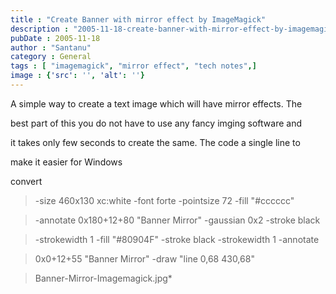 ```yaml
---
title : "Create Banner with mirror effect by ImageMagick"
description : "2005-11-18-create-banner-with-mirror-effect-by-imagemagick"
pubDate : 2005-11-18
author : "Santanu"
category : General
tags : [ "imagemagick", "mirror effect", "tech notes",]
image : {'src': '', 'alt': ''}
---
```

A simple way to create a text image which will have mirror effects. The

best part of this you do not have to use any fancy imging software and

it takes only few seconds to create the same. The code a single line to

make it easier for Windows





convert

> -size 460x130 xc:white -font forte -pointsize 72 -fill "\#cccccc"

> -annotate 0x180+12+80 "Banner Mirror" -gaussian 0x2 -stroke black

> -strokewidth 1 -fill "\#80904F" -stroke black -strokewidth 1 -annotate

> 0x0+12+55 "Banner Mirror" -draw "line 0,68 430,68"

> Banner-Mirror-Imagemagick.jpg*
